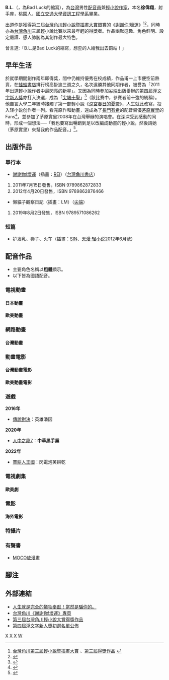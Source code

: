 {{主條目消歧義|本文介紹的是一位'''台灣輕小說作家'''。關於其他同名條目，請見'''[[BL|BL]]'''。}}
{{Infobox writer 
| name         = B.L.
| image        = 
| imagesize    = 
| caption      = 
| original     = 
| kana         = 
| romaji       = 
| zi           = 
| hao          = 
| birthname    = 徐偉翔
| pseudonym    = 
| birthdate    = {{birth year and age|1987}}
| birthplace   = 
| deathdate    = 
| deathplace   = 
| residence    =
| occupation   = [[作家|作家]]、[[配音員|配音員]]
| nationality  = {{ROC}}
| ethnicity    = 
| citizenship  = {{ROC}}
| education    = [[學士|學士]]
| alma_mater   = [[國立交通大學|國立交通大學]]
| period       = [[2011年|2011年]]至今
| genre       = [[輕小說|輕小說]]
| subject     = 校園類
| movement     = 
| notableworks = '''寫作'''<br>[[謝謝你!壞運|謝謝你!壞運]]<br>'''配音'''<br>[[菜月昴|菜月昴]]（[[Re:從零開始的異世界生活|Re:從零開始的異世界生活]]）<br>[[羅斯·林奇|羅斯·林奇]]專屬影劇配音
| parents      =
| spouse       = 
| partner      = 
| children     = 
| relatives    = 
| influences   = 
| influenced   = 
| awards       = [[台灣角川輕小說暨插畫大賞|台灣角川輕小說暨插畫大賞]]銀賞
| signature    = 
| website      = [http://blog.yam.com/user/badluck.html 人生就是完全的犧牲奉獻！當然是騙你的。]
}}
'''B.L.'''（{{bd|1987年}}，為Bad Luck的縮寫），為[[台灣|台灣]]男性[[配音員|配音員]]兼[[輕小說|輕小說]][[作家|作家]]，本名'''徐偉翔'''，射手座，桃園人，[[國立交通大學|國立交通大學]][[資訊工程學系|資訊工程學系]]畢業。

出道作是獲得第三屆[[角川华文轻小说暨插画大赏|台灣角川輕小說暨插畫大賞]]銀賞的《[[謝謝你!壞運|謝謝你!壞運]]》<ref>[http://www.kadokawa.com.tw/lightnovel2011/ 台灣角川第三屆輕小說暨插畫大賞] {{Wayback|url=http://www.kadokawa.com.tw/lightnovel2011/ |date=20110814115454 }}、[http://www.kadokawa.com.tw/lightnovel2011/list.html 第三屆得獎作品] {{Wayback|url=http://www.kadokawa.com.tw/lightnovel2011/list.html |date=20110829063609 }}</ref><ref>{{Cite web |url=http://www.libertytimes.com.tw/2011/new/mar/21/today-life7.htm |title=自由時報 - 隋曉倒楣男 奪角川銀獎 |accessdate=2011-09-11 |archive-date=2011-03-25 |archive-url=https://web.archive.org/web/20110325095820/http://www.libertytimes.com.tw/2011/new/mar/21/today-life7.htm |dead-url=no }}</ref>，同時亦為[[台灣角川|台灣角川]]三屆輕小說比賽以來最年輕的得獎者。作品幽默逗趣、角色鮮明、設定嚴謹、感人肺腑為其創作最大特色。

曾言道:「B.L.是Bad Luck的縮寫，想歪的人給我出去罰站！」

==早年生活==
於就學期間創作兩年即得獎，間中仍維持優秀在校成績，作品甫一上市便空前熱賣，在[[蛙蛙書店|蛙蛙書店]]排行榜高掛逾三週之久，名次遠勝其他同期作者，被譽為「2011年出道輕小說作者中最閃亮的新星」。又因為同時參加[[尖端出版|尖端出版]]舉辦的第四屆[[浮文字新人獎|浮文字新人獎]]亦打入決選，成為「[[尖端十聖|尖端十聖]]」<ref>{{Cite web |url=http://www.spp.com.tw/spp2006/other/07/2010FW/new.htm |title=第四屆浮文字新人獎初選名單公佈 |accessdate=2011-08-31 |archive-date=2011-08-28 |archive-url=https://web.archive.org/web/20110828122635/http://www.spp.com.tw/spp2006/other/07/2010FW/new.htm |dead-url=no }}</ref>（該比賽中，參賽者前十強的統稱）。<br>他自言大學二年級時接觸了第一部輕小說《[[涼宮春日的憂鬱|涼宮春日的憂鬱]]》，人生就此改寫，投入轻小说创作者一列。看完原作和動畫，還成為了[[長門有希|長門有希]]的配音聲優[[茅原實里|茅原實里]]的Fans<ref>{{Cite web |url=http://blog.yam.com/badluck/article/40562389#comments |title=創作的源頭-God knows - yam天空部落 |accessdate=2011-08-27 |archive-date=2012-08-24 |archive-url=https://web.archive.org/web/20120824080247/http://blog.yam.com/badluck/article/40562389#comments |dead-url=no }}</ref>，並參加了茅原實里2008年在台灣舉辦的演唱會。在深深受到感動的同時，形成一個想法──「我也要寫出暢銷到足以改編成動畫的輕小說，然後請她（茅原實里）來幫我的作品配音。」<ref>{{Cite web |url=http://www.kadokawa.com.tw/o_lightnovel2011/badlucky.html#a1 |title=《謝謝你!壞運》作者&插畫 |accessdate=2011-08-27 |archive-date=2011-09-28 |archive-url=https://web.archive.org/web/20110928012532/http://www.kadokawa.com.tw/o_lightnovel2011/badlucky.html#a1 |dead-url=no }}</ref>。

== 出版作品 ==
=== 單行本 ===
*[[謝謝你!壞運|謝謝你!壞運]]（插畫：[[REI|REI]]）（[[台灣角川書店|台灣角川書店]]）
#2011年7月15日發售，ISBN 9789862872833
#2012年4月20日發售，ISBN 9789862876466
*懶貓子觀察日記（插畫：LM）（[[尖端|尖端]]）
#2019年8月2日發售，ISBN 9789571086262

=== 短篇 ===
*护发乳、狮子、火车（插畫：[[SIN|SIN]]、[[天漫#天漫·轻小说|天漫·轻小说]]2012年6月號）

== 配音作品 ==
*主要角色名稱以'''粗體'''顯示。
*以下皆為國語配音。

=== 電視動畫 ===
==== 日本動畫 ====
{{dl2
| 2016年 |
* [[暗殺教室|暗殺教室]]：淺野學秀、鷹岡明、大物議員、防衛省司令官、自衛隊隊長、吉田的父親、富田益男、水口秀樹 ※[[Animax_Asia|Animax]]版本，與[[網飛|網飛]]版陣容不同
* [[逆轉裁判|逆轉裁判]]：生倉雪夫、班／木住勉、腹語人偶-利羅、巴特／木下一平 ※客串性質（ep.10-13，18-20）
| 2017年 |
* [[Re:從零開始的異世界生活|Re:從零開始的異世界生活]]（第一季）：'''[[菜月昴|菜月昴]]''' ※僅第一季、與新編集版陣容不同
* [[見習神仙精靈|見習神仙精靈]]：櫻井勇次郎 ※客串性質
| 2018年 |
* [[潔癖男子青山！|潔癖男子青山！]]：伊吹誠吾 ※客串性質
* [[寶石之國|寶石之國]]：阿克雷阿茲斯 ※客串性質（ep.5）
| 2019年 |
* [[帶著智慧型手機闖蕩異世界。|帶著智慧型手機闖蕩異世界。]]：神／世界神、托里斯韋恩國王、雷姆、里恩·布里茲、索爾姆村長、九重重兵衛、山本完助
| 2021年 |
* [[幽遊白書|幽遊白書]]：呂屠 ※八大綜合台版本，客串性質（ep.29）
* [[轉生成蜘蛛又怎樣|轉生成蜘蛛又怎樣]]：哈林斯·克沃德、黑／邱列迪斯提耶斯、烏基奧／荻原健一、大島叶多（前世）、薩利斯、烏基奧／荻原健一、達斯汀六十一世
}}

==== 歐美動畫 ====
{{dl2
| 2013年 |
* [[宇宙小奇兵|宇宙小奇兵]]：'''憤世魔王'''
| 2014年 |
* [[七寶_(動畫)|七寶]]：'''史塔區大人'''、金格罕摩博士
* [https://en.wikipedia.org/wiki/Penn_Zero:_Part-Time_Hero Penn Zero：太空英雄]{{Wayback|url=https://en.wikipedia.org/wiki/Penn_Zero:_Part-Time_Hero |date=20190801075427}}：'''胖胖'''、亞當湯姆貿白德威
| 2015年 |
* [[公主闖天關|公主闖天關]]：'''魯多'''、傑米、尚恩、蒼蠅頭、普林斯頓、亂說靈
| 2017年 |
* [[魔髮奇緣_(電視影集)|魔髮奇緣]]：'''菲瑞安'''、鉤腳、帕克、史坦、奈吉爾、蒙提叔叔
| 2019年 |
* [[馴龍高手_(電視影集)|馴龍高手：比賽直到盡頭]]：大剋
* [[魔髮奇緣_(電視影集)|樂佩的魔髮冒險]]：'''鉤腳'''、崔佛國王、威索、赫克托、老公、尖塔守護者、光天化日小偷-威廉、倫布執政官、狄馬尼勳爵
}}

=== 網路動畫 ===
==== 台灣動畫 ====
{{dl2
| 2015年 |
* [[巫人神傳說|巫人神傳說]]：雷歐
}}

=== 動畫電影 ===
==== 台灣動畫電影 ====
{{dl2
| 2013年 |
* [[夢見|夢見]]：'''東東'''
| 2019年 |
* [[重甲機神_Baryon|重甲機神：神降臨]]：朝永航一郎（國語台詞）
| 2022年 |
* [[諸葛四郎－英雄的英雄|諸葛四郎－英雄的英雄]]
}}

==== 歐美動畫電影 ====
{{dl2
| 2012年 |
* [[勇敢傳說|勇敢傳說]]
| 2013年 |
* [[冰雪奇缘|冰雪奇缘]]
| 2019年 |
* [[玩具總動員4|玩具總動員4]]：鴨霸
| 2021年 |
* [[路卡的夏天|路卡的夏天]]：奇奇歐、漁夫一
}}

=== 遊戲 ===
'''2016年'''
* [[傳說對決|傳說對決]]：英雄潘因
'''2020年'''
* [[人中之龍7_光與闇的去向|人中之龍7]]：'''中華黑手黨'''
'''2022年'''
* [[薑餅人王國|薑餅人王國]]：閃電泡芙餅乾

=== 電視劇集 === 
==== 歐美劇 ====
{{dl2
| 2012年 |
* [[小潔的保姆日記|小潔的保姆日記]]：'''東尼·奇克里尼'''
* [[奧斯汀與艾莉|奧斯汀與艾莉]]：'''奧斯汀·穆爾'''
* [[小查與寇弟的頂級遊輪生活|小查與寇弟的頂級遊輪生活]]（第三季）：'''寇弟·馬丁'''(接替[[林美秀_(配音員)|林美秀]])
* [[舞動青春|舞動青春]]（第二季）：'''馬丁「杜斯」·馬丁尼'''
}}

=== 電影 ===
==== 海外電影 ====
{{dl2
| 2013年 |
* [[青春海灘|青春海灘]]：'''布萊迪''' 
| 2015年 |
* [[青春海灘2|青春海灘2]]：'''布萊迪'''
| 2021年 |
* [[弗羅拉與松鼠俠|弗羅拉與松鼠俠]]：燈泡人
}}

=== 特攝片 ===
{{dl2
| 2012年 |
* [[假面騎士W|假面騎士W]]：真倉俊
* [[海賊戰隊豪快者|海賊戰隊豪快者]]：'''東·多格伊亞'''、疾風翔、天重星·將兒、星野吾郎、巴獅王、在嚴、雜茲力格
| 2014年 |
* [[假面騎士Fourze|假面騎士Fourze]]：'''大文字隼'''
| 2016年 |
* [[假面騎士鎧武|假面騎士鎧武]]：凰蓮·皮耶爾·阿爾馮斯、戰極凌馬、柴克
| 2017年 |
* [[假面騎士EX-AID|假面騎士EX-AID]]：'''花家大我'''、帕拉德
| 2022年 |
* [[機界戰隊全開者|機界戰隊全開者]]：'''布魯恩'''、巴拉希塔拉
}}

=== 有聲書 ===
* [[MOCO放漫畫|MOCO放漫畫]]

== 腳注 ==
{{reflist}}

== 外部連結 ==
*[http://blog.yam.com/user/badluck.html 人生就是完全的犧牲奉獻！當然是騙你的。]{{Wayback|url=http://blog.yam.com/user/badluck.html |date=20120824000928 }}
*[http://www.kadokawa.com.tw/o_lightnovel2011/badlucky.html 台灣角川《謝謝你!壞運》專頁]{{Wayback|url=http://www.kadokawa.com.tw/o_lightnovel2011/badlucky.html |date=20110928012532 }}
*[http://www.kadokawa.com.tw/o_lightnovel2011/index.htm 第三屆台灣角川輕小說大賞得獎作品]{{Wayback|url=http://www.kadokawa.com.tw/o_lightnovel2011/index.htm |date=20110929162609 }}
*[http://www.spp.com.tw/spp2006/other/07/2010FW/new.htm 第四屆浮文字新人獎初選名單公佈]{{Wayback|url=http://www.spp.com.tw/spp2006/other/07/2010FW/new.htm |date=20110828122635 }}

{{角川華文輕小說徵稿活動}}

[[Category:台灣輕小說作家|X]]
[[Category:台灣男性配音員|X]]
[[Category:國立交通大學校友|X]]
[[Category:徐姓|W]]